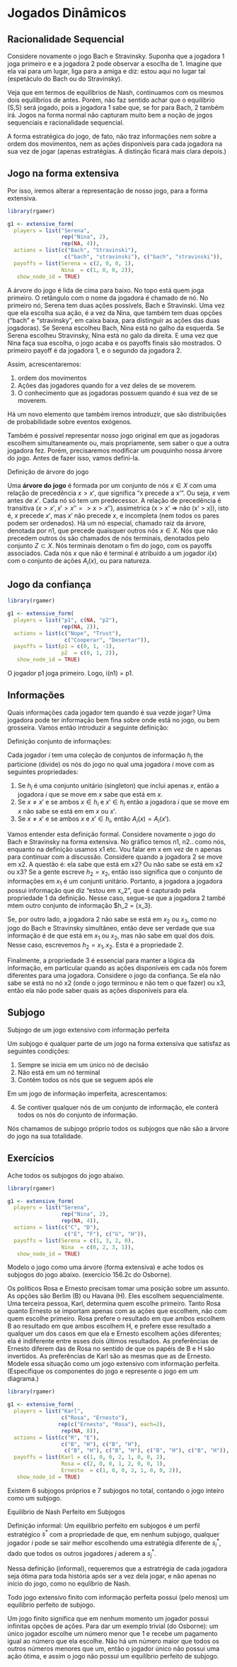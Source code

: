 # Jogados Dinâmicos

## Racionalidade Sequencial

Considere novamente o jogo Bach e Stravinsky. Suponha que a jogadora 1 joga primeiro e e a jogadora 2 pode observar a esoclha de 1. Imagine que ela vai para um lugar, liga para a amiga e diz: estou aqui no lugar tal (espetáculo do Bach ou do Stravinsky).

Veja que em termos de equilíbrios de Nash, continuamos com os mesmos dois equilíbrios de antes. Porém, não faz sentido achar que o equilíbrio (S,S) será jogado, pois a jogadora 1 sabe que, se for para Bach, 2 também irá. Jogos na forma normal não capturam muito bem a noção de jogos sequenciais e racionalidade sequencial.

A forma estratégica do jogo, de fato, não traz informações nem sobre a ordem dos movimentos, nem as ações disponíveis para cada jogadora na sua vez de jogar (apenas estratégias. A distinção ficará mais clara depois.)

## Jogo na forma extensiva

Por isso, iremos alterar a representação de nosso jogo, para a forma extensiva.

```r
library(rgamer)

g1 <- extensive_form(
  players = list("Serena",
                 rep("Nina", 2),
                 rep(NA, 4)),
  actions = list(c("Bach", "Stravinski"),
                  c("bach", "stravinski"), c("bach", "stravinski")),
  payoffs = list(Serena = c(2, 0, 0, 1),
                 Nina  = c(1, 0, 0, 2)),
   show_node_id = TRUE)
```

A árvore do jogo é lida de cima para baixo. No topo está quem joga primeiro. O retângulo com o nome da jogadora é chamado de nó. No primeiro nó, Serena tem duas ações possívels, Bach e Stravinski. Uma vez que ela escolha sua ação, é a vez da Nina, que também tem duas opções ("bach" e "stravinsky", em caixa baixa, para distinguir as ações das duas jogadoras). Se Serena escolheu Bach, Nina está no galho da esquerda. Se Serena escolheu Stravinsky, Nina está no galo da direita. E uma vez que Nina faça sua escolha, o jogo acaba e os payoffs finais são mostrados. O primeiro payoff é da jogadora 1, e o segundo da jogadora 2.

Assim, acrescentaremos:

1. ordem dos movimentos
2. Ações das jogadores quando for a vez deles de se moverem.
3. O conhecimento que as jogadoras possuem quando é sua vez de se moverem.

Há um novo elemento que também iremos introduzir, que são distribuições de probabilidade sobre eventos exógenos.


Também é possivel representar nosso jogo original em que as jogadoras escolhem simultaneamente ou, mais propriamente, sem saber o que a outra jogadora fez. Porém, precisaremos modificar um pouquinho nossa árvore do jogo. Antes de fazer isso, vamos defini-la.

Definição de árvore do jogo

Uma **árvore do jogo** é formada por um conjunto de nós $x \in X$ com uma relação de precedência $x > x'$, que significa "x precede a x'". Ou seja, $x$ vem antes de $x'$. Cada nó só tem um predecessor. A relação de precedência é transitiva ($x > x', x' > x'' => x > x''$), assimetrica (x > x' => não (x' > x)), isto é, $x$ precede $x'$, mas $x'$ não precede  $x$, e incompleta (nem todos os pares podem ser ordenados). Há um nó especial, chamado raiz da árvore, denotada por n1, que precede quaisquer outros nós $x \in X$. Nós que não precedem outros ós são chamados de nós terminais, denotados pelo conjunto $Z \subset X$. Nós terminais denotam o fim do jogo, com os payoffs associados. Cada nós $x$ que não é terminal é atribuído a um jogador $i(x)$ com o conjunto de ações $A_i(x)$, ou para natureza.


## Jogo da confiança

```r
library(rgamer)

g1 <- extensive_form(
  players = list("p1", c(NA, "p2"),
                 rep(NA, 2)),
  actions = list(c("Nope", "Trust"),
                  c("Cooperar", "Desertar")),
  payoffs = list(p1 = c(0, 1, -1),
                 p2  = c(0, 1, 2)),
   show_node_id = TRUE)
```

O jogador p1 joga primeiro. Logo, i(n1) = p1. 

## Informações

Quais informações cada jogador tem quando é sua vezde jogar? Uma jogadora pode ter informação bem fina sobre onde está no jogo, ou bem grosseira. Vamos então introduzir a seguinte definição:


Definição conjunto de informações:

Cada jogador $i$ tem uma coleção de conjuntos de informação $h_i$ the particione (divide) os nós do jogo no qual uma jogadora $i$ move com as seguintes propriedades:

1. Se $h_i$ é uma conjunto unitário (singleton) que inclui apenas $x$, então a jogadora $i$ que se move em $x$ sabe que está em $x$.
2. Se  $x \neq x'$ e se ambos $x \in h_i$ e $x' \in h_i$ então a jogadora $i$ que se move em $x$ não sabe se está em em $x$ ou $x'$.
3. Se $x \neq x'$ e se ambos $x$ e $x' \in h_i$, então $A_i(x) = A_i(x')$.

Vamos entender esta definição formal. Considere novamente o jogo do Bach e Stravinsky na forma extensiva. No gráfico temos n1, n2.. como nós, enquanto na definição usamos x1 etc. Vou falar em x em vez de n apenas para continuar com a discussão. Considere quando a jogadora 2 se move em x2. A questão é: ela sabe que está em x2? Ou não sabe se está em x2 ou x3? Se a gente escreve $h_2 = {x_2}$, então isso significa que o conjunto de informações em $x_1$ é um conjunti unitário. Portanto, a jogadora a jogadora possui informação que diz "estou em x_2", que é capturado pela propriedade 1 da definição. Nesse caso, segue-se que a jogadora 2 també mtem outro conjunto de informação $h_2 = {x_3}.

Se, por outro lado, a jogadora 2 não sabe se está em $x_2$ ou $x_3$, como no jogo do Bach e Stravinsky simultâneo, então deve ser verdade que sua informação é de que está em $x_1$ ou $x_2$, mas não sabe em qual dos dois. Nesse caso, escrevemos $h_2 = {x_1, x_2}$. Esta é a propriedade 2.

Finalmente, a propriedade 3 é essencial para manter a lógica da informação, em particular quando as ações disponíveis em cada nós forem diferentes para uma jogadora. Considere o jogo da confiança. Se ela não sabe se está no nó x2 (onde o jogo terminou e não tem o que fazer) ou x3, então ela não pode saber quais as ações disponíveis para ela.

## Subjogo

Subjogo de um jogo extensivo com informação perfeita

Um subjogo é qualquer parte de um jogo na forma extensiva que satisfaz as seguintes condições:

1. Sempre se inicia em um único nó de decisão
2. Não está em um nó terminal
3. Contém todos os nós que se seguem após ele

Em um jogo de informação imperfeita, acrescentamos:

4. Se contiver qualquer nós de um conjunto de informação, ele conterá todos os nós do conjunto de informação.


Nós chamamos de subjogo próprio todos os subjogos que não são a árvore do jogo na sua totalidade.

## Exercícios

Ache todos os subjogos do jogo abaixo.

```r
library(rgamer)

g1 <- extensive_form(
  players = list("Serena",
                 rep("Nina", 2),
                 rep(NA, 4)),
  actions = list(c("C", "D"),
                  c("E", "F"), c("G", "H")),
  payoffs = list(Serena = c(1, 3, 2, 0),
                 Nina  = c(0, 2, 3, 1)),
   show_node_id = TRUE)
```


Modelo o jogo como uma árvore (forma extensiva) e ache todos os subjogos do jogo abaixo. (exercício 156.2c do Osborne).

Os políticos Rosa e Ernesto precisam tomar uma posição sobre um assunto. As opções são Berlim (B) ou Havana (H). Eles escolhem sequencialmente. Uma terceira pessoa, Karl, determina quem escolhe primeiro. Tanto Rosa quanto Ernesto se importam apenas com as ações que escolhem, não com quem escolhe primeiro. Rosa prefere o resultado em que ambos escolhem B ao resultado em que ambos escolhem H, e prefere esse resultado a qualquer um dos casos em que ela e Ernesto escolhem ações diferentes; ela é indiferente entre esses dois últimos resultados. As preferências de Ernesto diferem das de Rosa no sentido de que os papéis de B e H são invertidos. As preferências de Karl são as mesmas que as de Ernesto. Modele essa situação como um jogo extensivo com informação perfeita. (Especifique os componentes do jogo e represente o jogo em um diagrama.)


```r
library(rgamer)

g1 <- extensive_form(
  players = list("Karl",
                 c("Rosa", "Ernesto"),
                rep(c("Ernesto", "Rosa"), each=2),
                 rep(NA, 8)),
  actions = list(c("R", "E"),
                 c("B", "H"), c("B", "H"),
                  c("B", "H"), c("B", "H"), c("B", "H"), c("B", "H")),
  payoffs = list(Karl = c(1, 0, 0, 2, 1, 0, 0, 2),
                 Rosa = c(2, 0, 0, 1, 2, 0, 0, 1),
                 Ernesto  = c(1, 0, 0, 2, 1, 0, 0, 2)),
   show_node_id = TRUE)
```

Existem 6 subjogos próprios e 7 subjogos no total, contando o jogo inteiro como um subjogo.

Equilíbrio de Nash Perfeito em Subjogos

Definição informal: Um equilíbrio perfeito em subjogos é um perfil estratégico $s^*$ com a propriedade de que, em nenhum subjogo, qualquer jogador $i$ pode se sair melhor escolhendo uma estratégia diferente de $s^*_i$, dado que todos os outros jogadores $j$ aderem a $s^*_j$.

Nessa definição (informal), requeremos que a estratrégia de cada jogadora seja ótima para toda história após ser a vez dela jogar, e não apenas no início do jogo, como no equlíbrio de Nash.


Todo jogo extensivo finito com informação perfeita possui (pelo menos) um equilíbrio perfeito de subjogo. 

Um jogo finito significa que em nenhum momento um jogador possui infinitas opções de ações. Para dar um exemplo trivial (do Osborne):  um único jogador escolhe um número menor que 1 e recebe um pagamento igual ao número que ela escolhe. Não há um número maior que todos os outros números menores que um, então o jogador único não possui uma ação ótima, e assim o jogo não possui um equilíbrio perfeito de subjogo.
